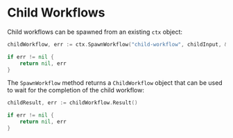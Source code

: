 # Child Workflows

Child workflows can be spawned from an existing `ctx` object:

```go
childWorkflow, err := ctx.SpawnWorkflow("child-workflow", childInput, &worker.SpawnWorkflowOpts{})

if err != nil {
    return nil, err
}
```

The `SpawnWorkflow` method returns a `ChildWorkflow` object that can be used to wait for the completion of the child workflow:

```go
childResult, err := childWorkflow.Result()

if err != nil {
    return nil, err
}
```
